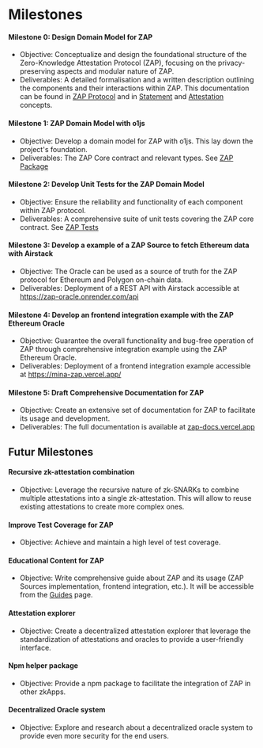 # Milestones

#### Milestone 0: Design Domain Model for ZAP

- Objective: Conceptualize and design the foundational structure of the Zero-Knowledge Attestation Protocol (ZAP), focusing on the privacy-preserving aspects and modular nature of ZAP.
- Deliverables: A detailed formalisation and a written description outlining the components and their interactions within ZAP. This documentation can be found in [ZAP Protocol](./protocol) and in [Statement](./concepts/Statement) and [Attestation](./concepts/Attestation) concepts.

#### Milestone 1: ZAP Domain Model with o1js

- Objective: Develop a domain model for ZAP with o1js. This lay down the project's foundation.
- Deliverables: The ZAP Core contract and relevant types. See [ZAP Package](https://github.com/julio4/zap/tree/main/zap)

#### Milestone 2: Develop Unit Tests for the ZAP Domain Model

- Objective: Ensure the reliability and functionality of each component within ZAP protocol.
- Deliverables: A comprehensive suite of unit tests covering the ZAP core contract. See [ZAP Tests](https://github.com/julio4/zap/blob/main/zap/src/Zap.test.ts)

#### Milestone 3: Develop a example of a ZAP Source to fetch Ethereum data with Airstack

- Objective: The Oracle can be used as a source of truth for the ZAP protocol for Ethereum and Polygon on-chain data.
- Deliverables: Deployment of a REST API with Airstack accessible at https://zap-oracle.onrender.com/api

#### Milestone 4: Develop an frontend integration example with the ZAP Ethereum Oracle

- Objective: Guarantee the overall functionality and bug-free operation of ZAP through comprehensive integration example using the ZAP Ethereum Oracle.
- Deliverables: Deployment of a frontend integration example accessible at https://mina-zap.vercel.app/

#### Milestone 5: Draft Comprehensive Documentation for ZAP

- Objective: Create an extensive set of documentation for ZAP to facilitate its usage and development.
- Deliverables: The full documentation is available at [zap-docs.vercel.app](https://zap-docs.vercel.app/)

## Futur Milestones

#### Recursive zk-attestation combination

- Objective: Leverage the recursive nature of zk-SNARKs to combine multiple attestations into a single zk-attestation. This will allow to reuse existing attestations to create more complex ones.

#### Improve Test Coverage for ZAP

- Objective: Achieve and maintain a high level of test coverage.

#### Educational Content for ZAP

- Objective: Write comprehensive guide about ZAP and its usage (ZAP Sources implementation, frontend integration, etc.). It will be accessible from the [Guides](./guides) page.

#### Attestation explorer

- Objective: Create a decentralized attestation explorer that leverage the standardization of attestations and oracles to provide a user-friendly interface.

#### Npm helper package

- Objective: Provide a npm package to facilitate the integration of ZAP in other zkApps.

#### Decentralized Oracle system

- Objective: Explore and research about a decentralized oracle system to provide even more security for the end users.